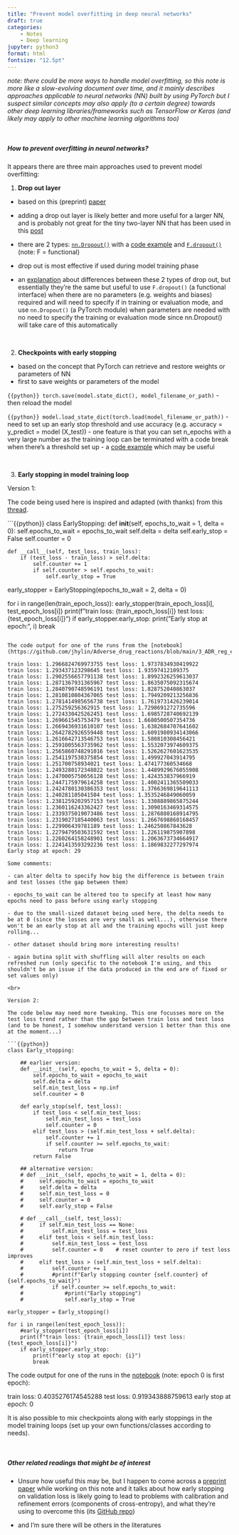 ```yaml
---
title: "Prevent model overfitting in deep neural networks"
draft: true
categories: 
    - Notes
    - Deep learning
jupyter: python3
format: html
fontsize: "12.5pt"
---
```


*note: there could be more ways to handle model overfitting, so this note is more like a slow-evolving document over time, and it mainly describes approaches applicable to neural networks (NN) built by using PyTorch but I suspect similar concepts may also apply (to a certain degree) towards other deep learning libraries/frameworks such as TensorFlow or Keras (and likely may apply to other machine learning algorithms too)*

<br>

##### **How to prevent overfitting in neural networks?**

It appears there are three main approaches used to prevent model overfitting:

1. **Drop out layer**

- based on this (preprint) [paper](https://arxiv.org/abs/1207.0580)

- adding a drop out layer is likely better and more useful for a larger NN, and is probably not great for the tiny two-layer NN that has been used in this [post](https://jhylin.github.io/Data_in_life_blog/posts/22_Simple_dnn_adrs/2_ADR_regressor.html)

- there are 2 types: [`nn.Dropout()`](https://pytorch.org/docs/stable/generated/torch.nn.Dropout.html) with a [code example](https://machinelearningmastery.com/using-dropout-regularization-in-pytorch-models/) and [`F.dropout()`](https://pytorch.org/docs/stable/generated/torch.nn.functional.dropout.html) (note: F = functional)

- drop out is most effective if used during model training phase

- an [explanation](https://stackoverflow.com/a/53452827/19218378) about differences between these 2 types of drop out, but essentially they're the same but useful to use `F.dropout()` (a functional interface) when there are no parameters (e.g. weights and biases) required and will need to specify if in training or evaluation mode, and use `nn.Dropout()` (a PyTorch module) when parameters are needed with no need to specify the training or evaluation mode since nn.Dropout() will take care of this automatically

<br>

2. **Checkpoints with early stopping**

- based on the concept that PyTorch can retrieve and restore weights or parameters of NN
- first to save weights or parameters of the model

```{{python}}
torch.save(model.state_dict(), model_filename_or_path)
```
- then reload the model

```{{python}}
model.load_state_dict(torch.load(model_filename_or_path)) 
```
- need to set up an early stop threshold and use accuracy (e.g. accuracy = y_predict = model (X_test))
- one feature is that you can set n_epochs with a very large number as the training loop can be terminated with a code break when there's a threshold set up
- a [code example](https://machinelearningmastery.com/managing-a-pytorch-training-process-with-checkpoints-and-early-stopping/) which may be useful

<br>

3. **Early stopping in model training loop**

Version 1:

The code being used here is inspired and adapted (with thanks) from this [thread](https://stackoverflow.com/questions/71998978/early-stopping-in-pytorch).

```{{python}}
class EarlyStopping:
    def __init__(self, epochs_to_wait = 1, delta = 0):
        self.epochs_to_wait = epochs_to_wait
        self.delta = delta
        self.early_stop = False
        self.counter = 0

    def __call__(self, test_loss, train_loss):
        if (test_loss - train_loss) > self.delta:
            self.counter += 1
            if self.counter > self.epochs_to_wait:
                self.early_stop = True

early_stopper = EarlyStopping(epochs_to_wait = 2, delta = 0)

for i in range(len(train_epoch_loss)):
    early_stopper(train_epoch_loss[i], test_epoch_loss[i])
    print(f"train loss: {train_epoch_loss[i]} test loss: {test_epoch_loss[i]}")
    if early_stopper.early_stop:
        print("Early stop at epoch:", i)
        break
```

The code output for one of the runs from the [notebook](https://github.com/jhylin/Adverse_drug_reactions/blob/main/3_ADR_reg_early_stop.ipynb):

train loss: 1.2966824769973755 test loss: 1.9737834930419922
train loss: 1.293437123298645 test loss: 1.93597412109375
train loss: 1.2902556657791138 test loss: 1.8992326259613037
train loss: 1.2871367931365967 test loss: 1.8635075092315674
train loss: 1.2840790748596191 test loss: 1.828752040863037
train loss: 1.2810810804367065 test loss: 1.7949209213256836
train loss: 1.2781414985656738 test loss: 1.7619731426239014
train loss: 1.275259256362915 test loss: 1.7298691272735596
train loss: 1.2724330425262451 test loss: 1.6985728740692139
train loss: 1.269661545753479 test loss: 1.6680500507354736
train loss: 1.2669436931610107 test loss: 1.6382684707641602
train loss: 1.2642782926559448 test loss: 1.6091980934143066
train loss: 1.2616642713546753 test loss: 1.580810308456421
train loss: 1.2591005563735962 test loss: 1.5532073974609375
train loss: 1.2565860748291016 test loss: 1.5262627601623535
train loss: 1.2541197538375854 test loss: 1.499927043914795
train loss: 1.251700758934021 test loss: 1.474177360534668
train loss: 1.2493280172348022 test loss: 1.4489929676055908
train loss: 1.2470005750656128 test loss: 1.424353837966919
train loss: 1.2447175979614258 test loss: 1.4002411365509033
train loss: 1.2424780130386353 test loss: 1.3766369819641113
train loss: 1.240281105041504 test loss: 1.3535246849060059
train loss: 1.2381259202957153 test loss: 1.3308889865875244
train loss: 1.2360116243362427 test loss: 1.3090163469314575
train loss: 1.2339375019073486 test loss: 1.2876880168914795
train loss: 1.2319027185440063 test loss: 1.2667698860168457
train loss: 1.229906439781189 test loss: 1.246250867843628
train loss: 1.2279479503631592 test loss: 1.226119875907898
train loss: 1.2260264158248901 test loss: 1.2063673734664917
train loss: 1.2241413593292236 test loss: 1.1869832277297974
Early stop at epoch: 29

Some comments:

- can alter delta to specify how big the difference is between train and test losses (the gap between them)

- epochs_to_wait can be altered too to specify at least how many epochs need to pass before using early stopping

- due to the small-sized dataset being used here, the delta needs to be at 0 (since the losses are very small as well...), otherwise there won't be an early stop at all and the training epochs will just keep rolling...

- other dataset should bring more interesting results!

- again butina split with shuffling will alter results on each refreshed run (only specific to the notebook I'm using, and this shouldn't be an issue if the data produced in the end are of fixed or set values only)

<br>

Version 2:

The code below may need more tweaking. This one focusses more on the test loss trend rather than the gap between train loss and test loss (and to be honest, I somehow understand version 1 better than this one at the moment...)

```{{python}}
class Early_stopping:

    ## earlier version:
    def __init__(self, epochs_to_wait = 5, delta = 0):
        self.epochs_to_wait = epochs_to_wait
        self.delta = delta
        self.min_test_loss = np.inf
        self.counter = 0
    
    def early_stop(self, test_loss):
        if test_loss < self.min_test_loss: 
            self.min_test_loss = test_loss
            self.counter = 0
        elif test_loss > (self.min_test_loss + self.delta):
            self.counter += 1
            if self.counter >= self.epochs_to_wait:
                return True
        return False

    ## alternative version: 
    # def __init__(self, epochs_to_wait = 1, delta = 0):
    #     self.epochs_to_wait = epochs_to_wait
    #     self.delta = delta
    #     self.min_test_loss = 0
    #     self.counter = 0
    #     self.early_stop = False

    # def __call__(self, test_loss):
    #     if self.min_test_loss == None:
    #         self.min_test_loss = test_loss
    #     elif test_loss < self.min_test_loss:
    #         self.min_test_loss = test_loss
    #         self.counter = 0    # reset counter to zero if test loss improves
    #     elif test_loss > (self.min_test_loss + self.delta):
    #         self.counter += 1
    #         #print(f"Early stopping counter {self.counter} of {self.epochs_to_wait}")
    #         if self.counter >= self.epochs_to_wait:
    #             #print("Early stopping")
    #             self.early_stop = True

early_stopper = Early_stopping()

for i in range(len(test_epoch_loss)):
    #early_stopper(test_epoch_loss[i])
    print(f"train loss: {train_epoch_loss[i]} test loss: {test_epoch_loss[i]}")
    if early_stopper.early_stop:
        print(f"early stop at epoch: {i}")
        break
```

The code output for one of the runs in the [notebook](https://github.com/jhylin/Adverse_drug_reactions/blob/main/3_ADR_reg_early_stop.ipynb) (note: epoch 0 is first epoch):

train loss: 0.4035276174545288 test loss: 0.919343888759613
early stop at epoch: 0

It is also possible to mix checkpoints along with early stoppings in the model training loops (set up your own functions/classes according to needs).

<br>

##### **Other related readings that might be of interest**

* Unsure how useful this may be, but I happen to come across a [preprint paper](https://arxiv.org/pdf/2501.19195) while working on this note and it talks about how early stopping on validation loss is likely going to lead to problems with calibration and refinement errors (components of cross-entropy), and what they're using to overcome this (its [GitHub repo](https://github.com/dholzmueller/probmetrics))

* and I'm sure there will be others in the literatures